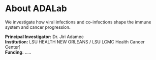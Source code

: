 # About ADALab

We investigate how viral infections and co-infections shape the immune system and cancer progression.  

**Principal Investigator:** Dr. Jiri Adamec  
**Institution:** LSU HEALTH NEW ORLEANS / LSU LCMC Health Cancer Center]  
**Funding:** .....  
